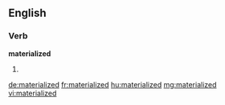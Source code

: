 ==English==
===Verb===
'''materialized'''
# {{past of|[[materialize]]}}

[[de:materialized]]
[[fr:materialized]]
[[hu:materialized]]
[[mg:materialized]]
[[vi:materialized]]
